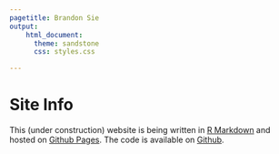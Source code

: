 ```yaml
---
pagetitle: Brandon Sie
output:
    html_document:
      theme: sandstone
      css: styles.css

---
```


<a class="anchor" id="siteinfo"></a>

# Site Info  

This (under construction) website is being written in 
[R Markdown](https://rmarkdown.rstudio.com/) 
and hosted on [Github Pages](https://pages.github.com/). The code is available 
on [Github](https://github.com/brandonsie/brandonsie.github.io). 

